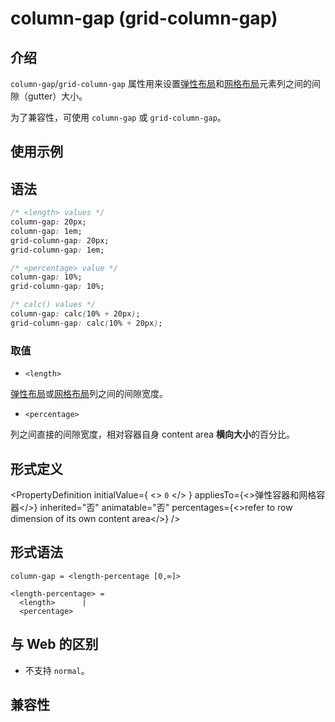 # column-gap (grid-column-gap)

## 介绍

`column-gap`/`grid-column-gap` 属性用来设置[弹性布局](guide/ui/layout/flexible-box-layout.mdx)和[网格布局](guide/ui/layout/grid-layout.mdx)元素列之间的间隙（gutter）大小。

为了兼容性，可使用 `column-gap` 或 `grid-column-gap`。

## 使用示例


<Go
  example="css-api"
  defaultFile="src/column-gap/App.tsx"
  img="/assets/doc/css/column-gap.png"
  defaultEntryFile="dist/column-gap.lynx.bundle"
  entry="src/column-gap"
/>

## 语法

```css
/* <length> values */
column-gap: 20px;
column-gap: 1em;
grid-column-gap: 20px;
grid-column-gap: 1em;

/* <percentage> value */
column-gap: 10%;
grid-column-gap: 10%;

/* calc() values */
column-gap: calc(10% + 20px);
grid-column-gap: calc(10% + 20px);
```

### 取值

- `<length>`

[弹性布局](guide/ui/layout/flexible-box-layout.mdx)或[网格布局](guide/ui/layout/grid-layout.mdx)列之间的间隙宽度。

- `<percentage>`

列之间直接的间隙宽度，相对容器自身 content area **横向大小**的百分比。

## 形式定义


<PropertyDefinition
  initialValue={
    <>
      <code>0</code>
    </>
  }
  appliesTo={<>弹性容器和网格容器</>}
  inherited="否"
  animatable="否"
  percentages={<>refer to row dimension of its own content area</>}
/>

## 形式语法

```
column-gap = <length-percentage [0,∞]>

<length-percentage> =
  <length>      |
  <percentage>
```

## 与 Web 的区别

- 不支持 `normal`。

## 兼容性


<LegacyCompatTable metadata="css/properties/column-gap" />
